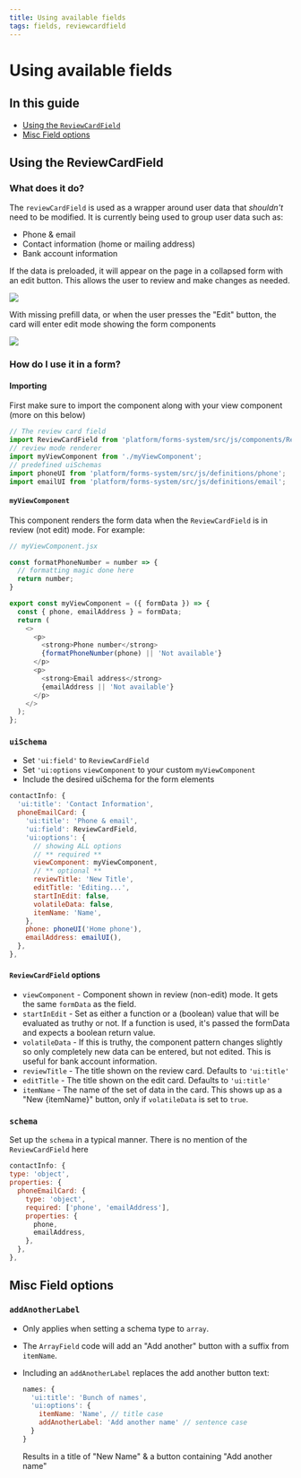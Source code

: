 ```yaml
---
title: Using available fields
tags: fields, reviewcardfield
---
```


# Using available fields

## In this guide

- [Using the `ReviewCardField`](#using-the-revewcardfield)
- [Misc Field options](#misc-field-options)

## Using the ReviewCardField

### What does it do?

The `reviewCardField` is used as a wrapper around user data that _shouldn't_ need to be modified. It is currently being used to group user data such as:

- Phone & email
- Contact information (home or mailing address)
- Bank account information

If the data is preloaded, it will appear on the page in a collapsed form with an edit button. This allows the user to review and make changes as needed.

![](../../images/forms/reviewcardfield-collapsed.png)

With missing prefill data, or when the user presses the "Edit" button, the card will enter edit mode showing the form components

![](../../images/forms/reviewcardfield-edit.png)



### How do I use it in a form?


#### Importing

First make sure to import the component along with your view component (more on this below)

```js
// The review card field
import ReviewCardField from 'platform/forms-system/src/js/components/ReviewCardField';
// review mode renderer
import myViewComponent from './myViewComponent';
// predefined uiSchemas
import phoneUI from 'platform/forms-system/src/js/definitions/phone';
import emailUI from 'platform/forms-system/src/js/definitions/email';
```

#### `myViewComponent`

This component renders the form data when the `ReviewCardField` is in review (not edit) mode. For example:

```js
// myViewComponent.jsx

const formatPhoneNumber = number => {
  // formatting magic done here
  return number;
}

export const myViewComponent = ({ formData }) => {
  const { phone, emailAddress } = formData;
  return (
    <>
      <p>
        <strong>Phone number</strong>
        {formatPhoneNumber(phone) || 'Not available'}
      </p>
      <p>
        <strong>Email address</strong>
        {emailAddress || 'Not available'}
      </p>
    </>
  );
};
```

### `uiSchema`

- Set `'ui:field'` to `ReviewCardField`
- Set `'ui:options` `viewComponent` to your custom `myViewComponent`
- Include the desired uiSchema for the form elements

```js
contactInfo: {
  'ui:title': 'Contact Information',
  phoneEmailCard: {
    'ui:title': 'Phone & email',
    'ui:field': ReviewCardField,
    'ui:options': {
      // showing ALL options
      // ** required **
      viewComponent: myViewComponent,
      // ** optional **
      reviewTitle: 'New Title',
      editTitle: 'Editing...',
      startInEdit: false,
      volatileData: false,
      itemName: 'Name',
    },
    phone: phoneUI('Home phone'),
    emailAddress: emailUI(),
  },
},
```

#### `ReviewCardField` options

- `viewComponent` - Component shown in review (non-edit) mode. It gets the same `formData` as the field.
- `startInEdit` - Set as either a function or a (boolean) value that will be evaluated as truthy or not. If a function is used, it's passed the formData and expects a boolean return value.
- `volatileData` - If this is truthy, the component pattern changes slightly so only completely new data can be entered, but not edited. This is useful for bank account information.
- `reviewTitle` - The title shown on the review card. Defaults to `'ui:title'`
- `editTitle` - The title shown on the edit card. Defaults to `'ui:title'`
- `itemName` - The name of the set of data in the card. This shows up as a "New {itemName}" button, only if `volatileData` is set to `true`.

### `schema`

Set up the `schema` in a typical manner. There is no mention of the `ReviewCardField` here

```js
contactInfo: {
type: 'object',
properties: {
  phoneEmailCard: {
    type: 'object',
    required: ['phone', 'emailAddress'],
    properties: {
      phone,
      emailAddress,
    },
  },
},
```


## Misc Field options

### `addAnotherLabel`

- Only applies when setting a schema type to `array`.
- The `ArrayField` code will add an "Add another" button with a suffix from `itemName`.
- Including an `addAnotherLabel` replaces the add another button text:

  ```js
  names: {
    'ui:title': 'Bunch of names',
    'ui:options': {
      itemName: 'Name', // title case
      addAnotherLabel: 'Add another name' // sentence case
    }
  }
  ```

  Results in a title of "New Name" & a button containing "Add another name"

